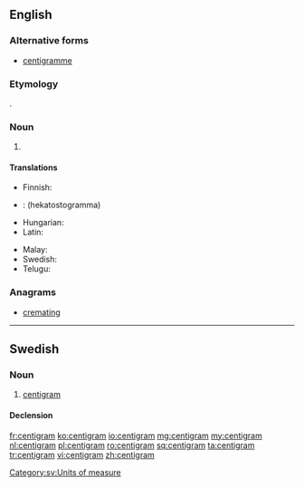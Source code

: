 ==English==

===Alternative forms===
* [[centigramme]]

===Etymology===
{{prefix|centi|gram}}.

===Noun===
{{en-noun}}

# {{SI-unit|centi|gram|mass}}

====Translations====
{{trans-top|a metric measurement of 1/100 of a gram}}
* Finnish: {{t+|fi|senttigramma}}
* {{ttbc|el}}: (hekatostogramma)
* Hungarian: {{t|hu|centigramm}}
* Latin: {{t|la|centigramma}}
{{trans-mid}}
* Malay: {{t|ms|sentigram}}
* Swedish: {{t|sv|centigram|n}}
* Telugu: {{t|te|సెంటీగ్రాము}}
{{trans-bottom}}

===Anagrams===
* [[cremating#English|cremating]]

----

==Swedish==

===Noun===
{{sv-noun|n}}

# [[#English|centigram]]

====Declension====
{{sv-noun-irreg-n|2=centigrammet|3=centigram|4=centigrammen}}

[[Category:sv:Units of measure]]

[[fr:centigram]]
[[ko:centigram]]
[[io:centigram]]
[[mg:centigram]]
[[my:centigram]]
[[nl:centigram]]
[[pl:centigram]]
[[ro:centigram]]
[[sq:centigram]]
[[ta:centigram]]
[[tr:centigram]]
[[vi:centigram]]
[[zh:centigram]]